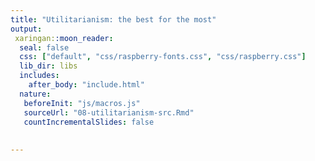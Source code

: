 ```yaml
---
title: "Utilitarianism: the best for the most"
output:
 xaringan::moon_reader:
  seal: false
  css: ["default", "css/raspberry-fonts.css", "css/raspberry.css"]
  lib_dir: libs
  includes:
    after_body: "include.html"
  nature:
   beforeInit: "js/macros.js" 
   sourceUrl: "08-utilitarianism-src.Rmd"
   countIncrementalSlides: false
   
   
---
```


